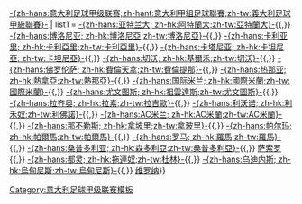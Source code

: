 {{Navbox
| name = 意甲2013-14|-{zh-hans:意甲2013-14;zh-hant:意甲2013-14;zh-tw:義甲2013-14}-
| title = [[2013年至2014年意大利足球甲級聯賽|2013-14年]]{{,}}[[意大利足球甲級聯賽|-{zh-hans:意大利足球甲级联赛;zh-hant:意大利甲組足球聯賽;zh-tw:義大利足球甲級聯賽}-]]
| list1 = 
[[亞特蘭大足球俱樂部|-{zh-hans:亚特兰大; zh-hk:阿特蘭大;zh-tw:亞特蘭大}-]]{{,}} [[博洛尼亞足球俱樂部|-{zh-hans:博洛尼亚; zh-hk:博洛尼亞;zh-tw:博洛尼亞}-]]{{,}} [[卡利亚里足球俱乐部|-{zh-hans:卡利亚里; zh-hk:卡利亞里;zh-tw:卡利亞里}-]]{{,}} [[卡塔尼亞足球俱樂部|-{zh-hans:卡塔尼亚; zh-hk:卡坦尼亞; zh-tw:卡坦尼亞}-]]{{,}} [[切沃维罗纳足球俱乐部|-{zh-hans:切沃; zh-hk:基爾禾;zh-tw:切沃}-]]{{,}} [[佛羅倫斯足球俱樂部|-{zh-hans:佛罗伦萨; zh-hk:費倫天拿;zh-tw:費倫提那}-]]{{,}} [[熱那亞板球與足球俱樂部|-{zh-hans:热那亚; zh-hk:熱拿亞;zh-tw:熱那亞}-]]{{,}} [[国际米兰足球俱乐部|-{zh-hans:国际米兰; zh-hk:國際米蘭;zh-tw:國際米蘭}-]]{{,}} [[尤文图斯足球俱乐部|-{zh-hans:尤文图斯; zh-hk:祖雲達斯;zh-tw:尤文圖斯}-]]{{,}} <br>[[拉齊奧足球俱樂部|-{zh-hans:拉齐奥; zh-hk:拉素;zh-tw:拉吉歐}-]]{{,}} [[利沃诺足球俱乐部|-{zh-hans:利沃诺; zh-hk:利禾奴;zh-tw:利佛諾}-]]{{,}} [[AC米兰|-{zh-hans:AC米兰; zh-hk:AC米蘭;zh-tw:AC米蘭}-]]{{,}} [[那不勒斯足球俱樂部|-{zh-hans:那不勒斯; zh-hk:拿坡里;zh-tw:拿玻里}-]]{{,}} [[帕尔玛足球俱乐部|-{zh-hans:帕尔玛; zh-hk:帕爾馬;zh-tw:帕爾馬}-]]{{,}} [[羅馬足球俱樂部|-{zh-hans:罗马; zh-hk:羅馬;zh-tw:羅馬}-]]{{,}} [[桑普多利亚足球俱乐部|-{zh-hans:桑普多利亚; zh-hk:森多利亞;zh-tw:桑普多利亞}-]]{{,}} [[萨索罗足球俱乐部|萨索罗]]{{,}} [[都灵足球俱乐部|-{zh-hans:都灵; zh-hk:拖連奴;zh-tw:杜林}-]]{{,}} [[烏迪內斯足球俱樂部|-{zh-hans:乌迪内斯; zh-hk:烏甸尼斯;zh-tw:烏甸尼斯}-]]{{,}} [[维罗纳足球俱乐部|维罗纳]]}} 
<noinclude>

[[Category:意大利足球甲级联赛模板]]</noinclude>